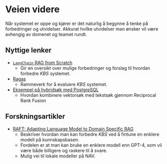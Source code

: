 # Veien videre {.sec-videre}

Når systemet er oppe og kjører er det naturlig å begynne å tenke på forbedringer
og utvidelser. Akkurat hvilke utvidelser man ønsker vil være avhengig av domenet
og teamet rundt.

## Nyttige lenker

- [`LangChain` RAG from
Scratch](https://github.com/langchain-ai/rag-from-scratch)
    - Gir en oversikt over mulige forbedringer og forslag til hvordan forbedre
    *KBS* systemet.
- [Ragas](https://docs.ragas.io/en/stable/index.html)
    - Rammeverk for å evaluere *KBS* systemet.
- [Eksempel på hybridsøk med PostgreSQL](https://github.com/pgvector/pgvector-python/blob/master/examples/hybrid_search_rrf.py)
    - Hvordan kombinere vektorsøk med tekstsøk gjennom Reciprocal Rank Fusion

## Forskningsartikler

- [RAFT: Adapting Language Model to Domain Specific
RAG](https://techcommunity.microsoft.com/t5/ai-ai-platform-blog/raft-a-new-way-to-teach-llms-to-be-better-at-rag/ba-p/4084674)
    - Beskriver hvordan man kan forbedre *KBS* ved å fintune en enklere modell
    på kunnskapsbasen.
    - Fordelen er at man kan bruke en enklere modell enn GPT-4, som vil være
    både billigere og raskere til å svare.
    - Mulig vei til lokale modeller på NAV.
